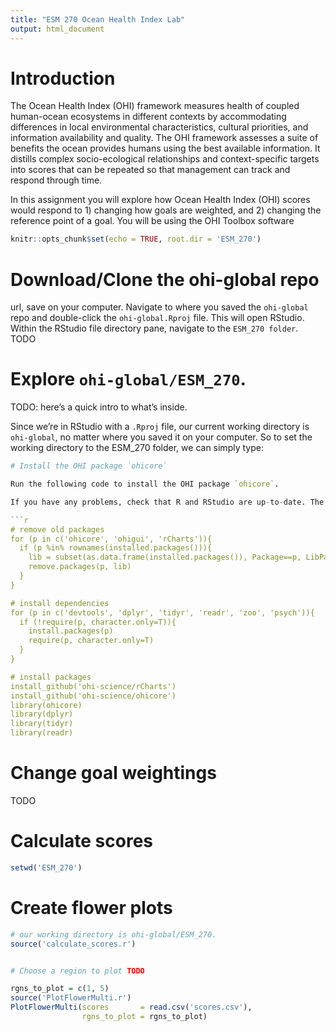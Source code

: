 ```yaml
---
title: "ESM 270 Ocean Health Index Lab"
output: html_document
---
```


# Introduction

The Ocean Health Index (OHI) framework measures health of coupled human-ocean ecosystems in different contexts by accommodating differences in local environmental characteristics, cultural priorities, and information availability and quality. The OHI framework assesses a suite of benefits the ocean provides humans using the best available information. It distills complex socio-ecological relationships and context-specific targets into scores that can be repeated so that management can track and respond through time. 

In this assignment you will explore how Ocean Health Index (OHI) scores would respond to 1) changing how goals are weighted, and 2) changing the reference point of a goal. You will be using the OHI Toolbox software


```r
knitr::opts_chunk$set(echo = TRUE, root.dir = 'ESM_270')
```

# Download/Clone the ohi-global repo 

url, 
save on your computer. 
Navigate to where you saved the `ohi-global` repo and double-click the `ohi-global.Rproj` file. This will open RStudio. 
Within the RStudio file directory pane, navigate to the `ESM_270 folder`. 
TODO

# Explore `ohi-global/ESM_270`. 

TODO: here's a quick intro to what's inside. 

Since we're in RStudio with a `.Rproj` file, our current working directory is `ohi-global`, no matter where you saved it on your computer. So to set the working directory to the ESM_270 folder, we can simply type: 

```r

# Install the OHI package `ohicore`

Run the following code to install the OHI package `ohicore`. 

If you have any problems, check that R and RStudio are up-to-date. The most recent version of R is 3.3 and RStudio is 0.99. If needed, update R [here](Find the latest version at http://cran.r-project.org) and RStudio [here](http://www.rstudio.com/products/rstudio/download). 

```r

# remove old packages
for (p in c('ohicore', 'ohigui', 'rCharts')){
  if (p %in% rownames(installed.packages())){
    lib = subset(as.data.frame(installed.packages()), Package==p, LibPath, drop=T)
    remove.packages(p, lib)
  }
}

# install dependencies
for (p in c('devtools', 'dplyr', 'tidyr', 'readr', 'zoo', 'psych')){
  if (!require(p, character.only=T)){
    install.packages(p)
    require(p, character.only=T)
  }
}

# install packages
install_github('ohi-science/rCharts')
install_github('ohi-science/ohicore')
library(ohicore)
library(dplyr)
library(tidyr)
library(readr)

```

# Change goal weightings

TODO

# Calculate scores

```r

setwd('ESM_270')

```

# Create flower plots

```r
# our working directory is ohi-global/ESM_270. 
source('calculate_scores.r')


# Choose a region to plot TODO

rgns_to_plot = c(1, 5)
source('PlotFlowerMulti.r')
PlotFlowerMulti(scores       = read.csv('scores.csv'), 
                rgns_to_plot = rgns_to_plot)


```

